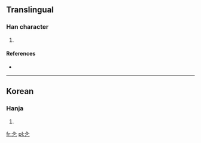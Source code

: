 ==Translingual==

===Han character===
{{Han char|rn=5|rad=乙|as=02|sn=3|four=|canj=人弓 (ON)}}

# {{defn|Han|sort=乙02}}

====References====
* {{Han ref|kx=0084.051|dkj=|dj=|hdz=|uh=3408|ud=13320|bh=|bd=}}

----

==Korean==

===Hanja===
{{ko-hanja|hangeul=둘|rv=dul|mr=tul|y=twul}}

# {{defn|Korean|sort=乙02}}

[[fr:㐈]]
[[pl:㐈]]